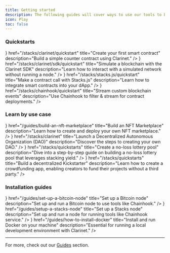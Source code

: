 ```yaml
---
title: Getting started
description: The following guides will cover ways to use our tools to build apps on Stacks.
icon: Play
toc: false
---
```



### Quickstarts

<Cards className='sm:grid-cols-3'>
  <Card
    icon={<Play className='text-primary' />}
    href="/stacks/clarinet/quickstart"
    title="Create your first smart contract"
    description="Build a simple counter contract using Clarinet."
  />
  <Card
    icon={<Terminal className='text-primary' />}
    href="/stacks/clarinet/sdk/quickstart"
    title="Simulate a blockchain with the Clarinet SDK"
    description="Learn how to interact with a simulated network without running a node."
  />
  <Card
    icon={<Database className='text-primary' />}
    href="/stacks/stacks.js/quickstart"
    title="Make a contract call with Stacks.js"
    description="Learn how to integrate smart contracts into your dApp."
  />
  <Card
    icon={<Database className='text-primary' />}
    href="/stacks/chainhook/quickstart"
    title="Stream custom blockchain events"
    description="Use Chainhook to filter & stream for contract deployments."
  />
</Cards>

### Learn by use case

<Cards className='sm:grid-cols-3'>
  <Card
    icon={<Store className='text-primary' />}
    href="/guides/build-an-nft-marketplace"
    title="Build an NFT Marketplace"
    description="Learn how to create and deploy your own NFT marketplace."
  />
  <Card
    icon={<Scale className='text-primary' />}
    href="/stacks/clarinet"
    title="Launch a Decentralized Autonomous Organization (DAO)"
    description="Discover the steps to creating your own DAO."
  />
  <Card
    icon={<Ticket className='text-primary' />}
    href="/stacks/quickstarts"
    title="Create a no-loss lottery pool"
    description="Dive into a step-by-step guide on building a no-loss lottery pool that leverages stacking yield."
  />
  <Card
    icon={<Banknote className='text-primary' />}
    href="/stacks/quickstarts"
    title="Build a decentralized Kickstarter"
    description="Learn how to create a crowdfunding app, enabling creators to fund their projects without a third party."
  />
</Cards>

### Installation guides

<Cards className='sm:grid-cols-3'>
  <Card
    icon={<Store className='text-primary' />}
    href="/guides/set-up-a-bitcoin-node"
    title="Set up a Bitcoin node"
    description="Set up and run a Bitcoin node to use tools like Chainhook."
  />
  <Card
    icon={<ArrowLeftRight className='text-primary' />}
    href="/guides/setup-a-stacks-node"
    title="Set up a Stacks node"
    description="Set up and run a node for running tools like Chainhook service."
  />
  <Card
    icon={<Scale className='text-primary' />}
    href="/guides/how-to-install-docker"
    title="Install and run Docker on your machine"
    description="Essential for running a local development environment with Clarinet."
  />
</Cards>

---

For more, check out our [Guides](/guides) section.